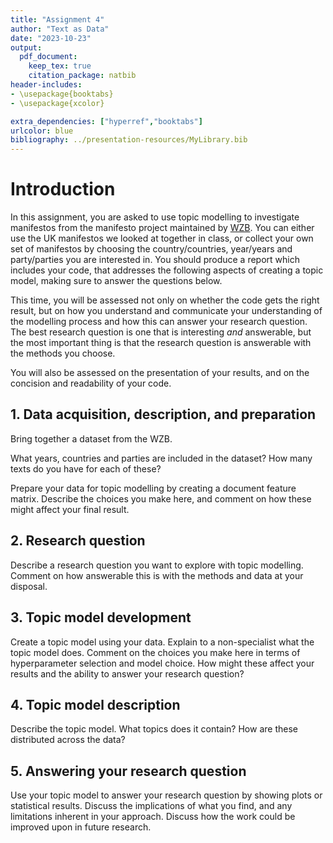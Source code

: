 ```yaml
---
title: "Assignment 4"
author: "Text as Data"
date: "2023-10-23"
output: 
  pdf_document:
    keep_tex: true
    citation_package: natbib
header-includes:
- \usepackage{booktabs}
- \usepackage{xcolor}

extra_dependencies: ["hyperref","booktabs"]
urlcolor: blue
bibliography: ../presentation-resources/MyLibrary.bib
---
```


# Introduction

In this assignment, you are asked to use topic modelling to investigate manifestos from the manifesto project maintained by [WZB](https://manifesto-project.wzb.eu/). You can either use the UK manifestos we looked at together in class, or collect your own set of manifestos by choosing the country/countries, year/years and party/parties you are interested in. You should produce a report which includes your code, that addresses the following aspects of creating a topic model, making sure to answer the questions below.

This time, you will be assessed not only on whether the code gets the right result, but on how you understand and communicate your understanding of the modelling process and how this can answer your research question. The best research question is one that is interesting *and* answerable, but the most important thing is that the research question is answerable with the methods you choose.

You will also be assessed on the presentation of your results, and on the concision and readability of your code.

## 1. Data acquisition, description, and preparation

Bring together a dataset from the WZB. 

What years, countries and parties are included in the dataset? How many texts do you have for each of these?

Prepare your data for topic modelling by creating a document feature matrix. Describe the choices you make here, and comment on how these might affect your final result.

## 2. Research question

Describe a research question you want to explore with topic modelling. Comment on how answerable this is with the methods and data at your disposal.

## 3. Topic model development

Create a topic model using your data. Explain to a non-specialist what the topic model does. Comment on the choices you make here in terms of hyperparameter selection and model choice. How might these affect your results and the ability to answer your research question?

## 4. Topic model description

Describe the topic model. What topics does it contain? How are these distributed across the data?

## 5. Answering your research question

Use your topic model to answer your research question by showing plots or statistical results. Discuss the implications of what you find, and any limitations inherent in your approach. Discuss how the work could be improved upon in future research.
